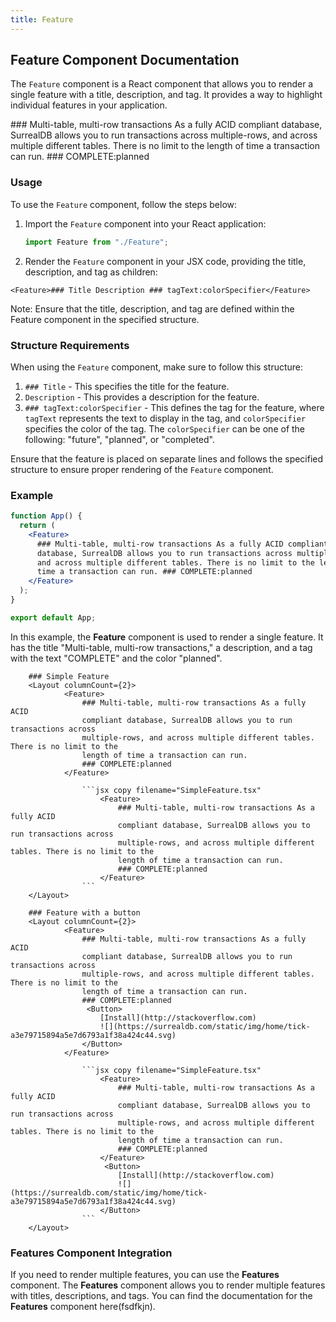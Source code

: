 ```yaml
---
title: Feature
---
```



<ScreenShotButton tagName="main" />

## Feature Component Documentation

The `Feature` component is a React component that allows you to render a single feature with a title, description, and tag. It provides a way to highlight individual features in your application.

<div style={{ marginTop: "30px" }} />

<Feature>
  ### Multi-table, multi-row transactions As a fully ACID compliant database,
  SurrealDB allows you to run transactions across multiple-rows, and across
  multiple different tables. There is no limit to the length of time a
  transaction can run. ### COMPLETE:planned
</Feature>

### Usage

To use the `Feature` component, follow the steps below:

1. Import the `Feature` component into your React application:

   ```jsx
   import Feature from "./Feature";
   ```

2. Render the `Feature` component in your JSX code, providing the title, description, and tag as children:

```mdx
<Feature>### Title Description ### tagText:colorSpecifier</Feature>
```

Note: Ensure that the title, description, and tag are defined within the Feature component in the specified structure.

### Structure Requirements

When using the `Feature` component, make sure to follow this structure:

1. `### Title` - This specifies the title for the feature.
2. `Description` - This provides a description for the feature.
3. `### tagText:colorSpecifier` - This defines the tag for the feature, where `tagText` represents the text to display in the tag, and `colorSpecifier` specifies the color of the tag. The `colorSpecifier` can be one of the following: "future", "planned", or "completed".

Ensure that the feature is placed on separate lines and follows the specified structure to ensure proper rendering of the `Feature` component.

### Example

```jsx copy filename="App.tsx"
function App() {
  return (
    <Feature>
      ### Multi-table, multi-row transactions As a fully ACID compliant
      database, SurrealDB allows you to run transactions across multiple rows,
      and across multiple different tables. There is no limit to the length of
      time a transaction can run. ### COMPLETE:planned
    </Feature>
  );
}

export default App;
```

In this example, the **Feature** component is used to render a single feature. It has the title "Multi-table, multi-row transactions," a description, and a tag with the text "COMPLETE" and the color "planned".

        ### Simple Feature
        <Layout columnCount={2}>
                <Feature>
                    ### Multi-table, multi-row transactions As a fully ACID
                    compliant database, SurrealDB allows you to run transactions across
                    multiple-rows, and across multiple different tables. There is no limit to the
                    length of time a transaction can run.
                    ### COMPLETE:planned
                </Feature>

                    ```jsx copy filename="SimpleFeature.tsx"
                        <Feature>
                            ### Multi-table, multi-row transactions As a fully ACID
                            compliant database, SurrealDB allows you to run transactions across
                            multiple-rows, and across multiple different tables. There is no limit to the
                            length of time a transaction can run.
                            ### COMPLETE:planned
                        </Feature>
                    ```
        </Layout>

        ### Feature with a button
        <Layout columnCount={2}>
                <Feature>
                    ### Multi-table, multi-row transactions As a fully ACID
                    compliant database, SurrealDB allows you to run transactions across
                    multiple-rows, and across multiple different tables. There is no limit to the
                    length of time a transaction can run.
                    ### COMPLETE:planned
                     <Button>
                        [Install](http://stackoverflow.com)
                        ![](https://surrealdb.com/static/img/home/tick-a3e79715894a5e7d6793a1f38a424c44.svg)
                    </Button>
                </Feature>

                    ```jsx copy filename="SimpleFeature.tsx"
                        <Feature>
                            ### Multi-table, multi-row transactions As a fully ACID
                            compliant database, SurrealDB allows you to run transactions across
                            multiple-rows, and across multiple different tables. There is no limit to the
                            length of time a transaction can run.
                            ### COMPLETE:planned
                        </Feature>
                         <Button>
                            [Install](http://stackoverflow.com)
                            ![](https://surrealdb.com/static/img/home/tick-a3e79715894a5e7d6793a1f38a424c44.svg)
                        </Button>
                    ```
        </Layout>

### Features Component Integration

If you need to render multiple features, you can use the **Features** component. The **Features** component allows you to render multiple features with titles, descriptions, and tags. You can find the documentation for the **Features** component here(fsdfkjn).
